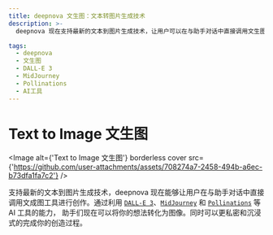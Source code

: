 ```yaml
---
title: deepnova 文生图：文本转图片生成技术
description: >-
  deepnova 现在支持最新的文本到图片生成技术，让用户可以在与助手对话中直接调用文生图工具进行创作。利用 DALL-E 3、MidJourney 和 Pollinations 等 AI 工具，助手们可以将你的想法转化为图像，让创作过程更私密和沉浸式。

tags:
  - deepnova
  - 文生图
  - DALL-E 3
  - MidJourney
  - Pollinations
  - AI工具
---
```


# Text to Image 文生图

<Image alt={'Text to Image 文生图'} borderless cover src={'https://github.com/user-attachments/assets/708274a7-2458-494b-a6ec-b73dfa1fa7c2'} />

支持最新的文本到图片生成技术，deepnova 现在能够让用户在与助手对话中直接调用文成图工具进行创作。通过利用 [`DALL-E 3`](https://openai.com/dall-e-3)、[`MidJourney`](https://www.midjourney.com/) 和 [`Pollinations`](https://pollinations.ai/) 等 AI 工具的能力， 助手们现在可以将你的想法转化为图像。同时可以更私密和沉浸式的完成你的创造过程。
